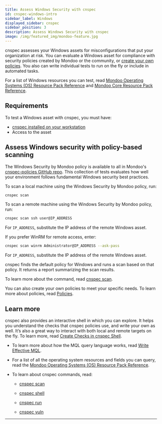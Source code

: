 ```yaml
---
title: Assess Windows Security with cnspec
id: cnspec-windows-intro
sidebar_label: Windows
displayed_sidebar: cnspec
sidebar_position: 3
description: Assess Windows Security with cnspec
image: /img/featured_img/mondoo-feature.jpg
---
```


cnspec assesses your Windows assets for misconfigurations that put your organization at risk. You can evaluate a Windows asset for compliance with security policies created by Mondoo or the community, or [create your own policies](/cnspec/cnspec-policies/write/). You also can write individual tests to run on the fly or include in automated tasks.

For a list of Windows resources you can test, read [Mondoo Operating Systems (OS) Resource Pack Reference](/mql/resources/os-pack/) and [Mondoo Core Resource Pack Reference](/mql/resources/core-pack/).

## Requirements

To test a Windows asset with cnspec, you must have:

- [cnspec installed on your workstation](/cnspec/)
- Access to the asset

## Assess Windows security with policy-based scanning

The Windows Security by Mondoo policy is available to all in Mondoo's [cnspec-policies GitHub repo](https://github.com/mondoohq/cnspec-policies/tree/main/core). This collection of tests evaluates how well your environment follows fundamental Windows security best practices.

To scan a local machine using the Windows Security by Mondoo policy, run:

```bash
cnspec scan
```

To scan a remote machine using the Windows Security by Mondoo policy, run:

```bash
cnspec scan ssh user@IP_ADDRESS
```

For `IP_ADDRESS`, substitute the IP address of the remote Windows asset.

If you prefer WinRM for remote access, enter:

```bash
cnspec scan winrm Administrator@IP_ADDRESS --ask-pass
```

For `IP_ADDRESS`, substitute the IP address of the remote Windows asset.

cnspec finds the default policy for Windows and runs a scan based on that policy. It returns a report summarizing the scan results.

To learn more about the command, read [cnspec scan](/cnspec/cli/cnspec_scan/).

You can also create your own policies to meet your specific needs. To learn more about policies, read [Policies](/cnspec/cnspec-policies/).

## Learn more

cnspec also provides an interactive shell in which you can explore. It helps you understand the checks that cnspec policies use, and write your own as well. It’s also a great way to interact with both local and remote targets on the fly. To learn more, read [Create Checks in cnspec Shell](/cnspec/cnspec-scan/).

- To learn more about how the MQL query language works, read [Write Effective MQL](/mql/mql.write/).

- For a list of all the operating system resources and fields you can query, read the [Mondoo Operating Systems (OS) Resource Pack Reference](/mql/resources/os-pack/).

- To learn about cnspec commands, read:

  - [cnspec scan](/cnspec/cli/cnspec_scan/)

  - [cnspec shell](/cnspec/cli/cnspec_shell/)

  - [cnspec run](/cnspec/cli/cnspec_run/)

  - [cnspec vuln](/cnspec/cli/cnspec_vuln/)

---
